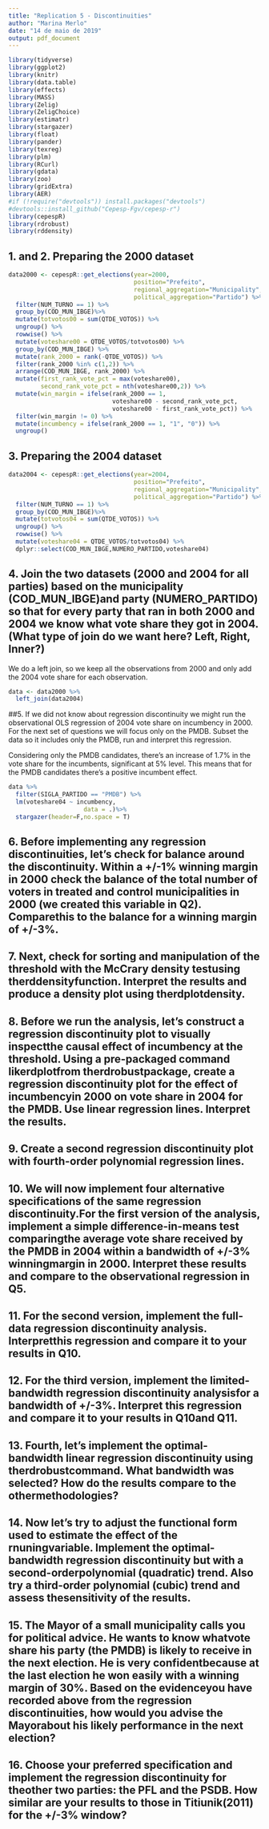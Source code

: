 ```yaml
---
title: "Replication 5 - Discontinuities"
author: "Marina Merlo"
date: "14 de maio de 2019"
output: pdf_document
---
```


```r
library(tidyverse)
library(ggplot2)
library(knitr)
library(data.table)
library(effects)
library(MASS)
library(Zelig)
library(ZeligChoice)
library(estimatr)
library(stargazer)
library(float)
library(pander)
library(texreg)
library(plm)
library(RCurl)
library(gdata) 
library(zoo)
library(gridExtra)
library(AER)
#if (!require("devtools")) install.packages("devtools")
#devtools::install_github("Cepesp-Fgv/cepesp-r")
library(cepespR)
library(rdrobust)
library(rddensity)
```


## 1. and 2. Preparing the 2000 dataset

```r
data2000 <- cepespR::get_elections(year=2000, 
                                   position="Prefeito", 
                                   regional_aggregation="Municipality",
                                   political_aggregation="Partido") %>%
  filter(NUM_TURNO == 1) %>%
  group_by(COD_MUN_IBGE)%>%
  mutate(totvotos00 = sum(QTDE_VOTOS)) %>%
  ungroup() %>%
  rowwise() %>%
  mutate(voteshare00 = QTDE_VOTOS/totvotos00) %>%
  group_by(COD_MUN_IBGE) %>%
  mutate(rank_2000 = rank(-QTDE_VOTOS)) %>%
  filter(rank_2000 %in% c(1,2)) %>%
  arrange(COD_MUN_IBGE, rank_2000) %>%
  mutate(first_rank_vote_pct = max(voteshare00),
         second_rank_vote_pct = nth(voteshare00,2)) %>%
  mutate(win_margin = ifelse(rank_2000 == 1,
                             voteshare00 - second_rank_vote_pct,
                             voteshare00 - first_rank_vote_pct)) %>%
  filter(win_margin != 0) %>%
  mutate(incumbency = ifelse(rank_2000 == 1, "1", "0")) %>%
  ungroup()

```

## 3. Preparing the 2004 dataset

```r
data2004 <- cepespR::get_elections(year=2004, 
                                   position="Prefeito", 
                                   regional_aggregation="Municipality",
                                   political_aggregation="Partido") %>%
  filter(NUM_TURNO == 1) %>%
  group_by(COD_MUN_IBGE)%>%
  mutate(totvotos04 = sum(QTDE_VOTOS)) %>%
  ungroup() %>%
  rowwise() %>%
  mutate(voteshare04 = QTDE_VOTOS/totvotos04) %>%
  dplyr::select(COD_MUN_IBGE,NUMERO_PARTIDO,voteshare04)

```

## 4. Join the two datasets (2000 and 2004 for all parties) based on the municipality (COD_MUN_IBGE)and party (NUMERO_PARTIDO) so that for every party that ran in both 2000 and 2004 we know what vote share they got in 2004. (What type of join do we want here? Left, Right, Inner?)

We do a left join, so we keep all the observations from 2000 and only add the 2004 vote share for each observation.

```r
data <- data2000 %>%
  left_join(data2004)

```


##5. If we did not know about regression discontinuity we might run the observational OLS regression of 2004 vote share on incumbency in 2000. For the next set of questions we will focus only on the PMDB. Subset the data so it includes only the PMDB, run and interpret this regression.

Considering only the PMDB candidates, there's an increase of 1.7% in the vote share for the incumbents, significant at 5% level. This means that for the PMDB candidates there's a positive incumbent effect. 

```r
data %>%
  filter(SIGLA_PARTIDO == "PMDB") %>%
  lm(voteshare04 ~ incumbency,
                     data = .)%>%
  stargazer(header=F,no.space = T)

```

## 6.  Before implementing any regression discontinuities, let’s check for balance around the discontinuity. Within a +/-1% winning margin in 2000 check the balance of the total number of voters in treated and control municipalities in 2000 (we created this variable in Q2). Comparethis to the balance for a winning margin of +/-3%.



## 7. Next, check for sorting and manipulation of the threshold with the McCrary density testusing therddensityfunction.  Interpret the results and produce a density plot using therdplotdensity.

## 8. Before we run the analysis, let’s construct a regression discontinuity plot to visually inspectthe causal effect of incumbency at the threshold. Using a pre-packaged command likerdplotfrom therdrobustpackage, create a regression discontinuity plot for the effect of incumbencyin 2000 on vote share in 2004 for the PMDB. Use linear regression lines. Interpret the results.

## 9. Create a second regression discontinuity plot with fourth-order polynomial regression lines.

## 10. We will now implement four alternative specifications of the same regression discontinuity.For the first version of the analysis, implement a simple difference-in-means test comparingthe average vote share received by the PMDB in 2004 within a bandwidth of +/-3% winningmargin in 2000. Interpret these results and compare to the observational regression in Q5.

## 11. For the second version, implement the full-data regression discontinuity analysis. Interpretthis regression and compare it to your results in Q10.

## 12. For the third version, implement the limited-bandwidth regression discontinuity analysisfor a bandwidth of +/-3%. Interpret this regression and compare it to your results in Q10and Q11.

## 13. Fourth, let’s implement the optimal-bandwidth linear regression discontinuity using therdrobustcommand. What bandwidth was selected? How do the results compare to the othermethodologies?

## 14. Now let’s try to adjust the functional form used to estimate the effect of the rnuningvariable. Implement the optimal-bandwidth regression discontinuity but with a second-orderpolynomial (quadratic) trend. Also try a third-order polynomial (cubic) trend and assess thesensitivity of the results.

## 15. The Mayor of a small municipality calls you for political advice. He wants to know whatvote share his party (the PMDB) is likely to receive in the next election. He is very confidentbecause at the last election he won easily with a winning margin of 30%. Based on the evidenceyou have recorded above from the regression discontinuities, how would you advise the Mayorabout his likely performance in the next election?

## 16. Choose your preferred specification and implement the regression discontinuity for theother two parties: the PFL and the PSDB. How similar are your results to those in Titiunik(2011) for the +/-3% window?

